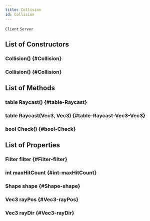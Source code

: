 ```yaml
---
title: Collision
id: Collision
---
```

`Client`
`Server`

## List of Constructors

### Collision() {#Collision}

### Collision() {#Collision}

## List of Methods

### table Raycast() {#table-Raycast}

### table Raycast(Vec3, Vec3) {#table-Raycast-Vec3-Vec3}

### bool Check() {#bool-Check}

## List of Properties

### Filter filter {#Filter-filter}

### int maxHitCount {#int-maxHitCount}

### Shape shape {#Shape-shape}

### Vec3 rayPos {#Vec3-rayPos}

### Vec3 rayDir {#Vec3-rayDir}

